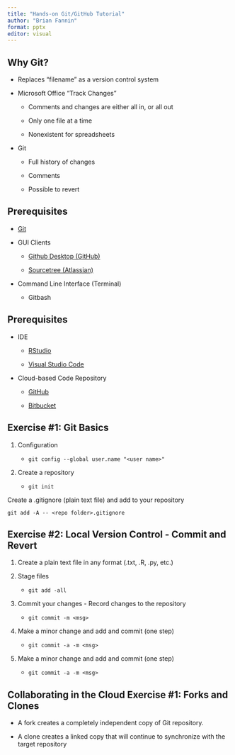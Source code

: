 ```yaml
---
title: "Hands-on Git/GitHub Tutorial"
author: "Brian Fannin"
format: pptx
editor: visual
---
```


## Why Git?

-   Replaces "filename" as a version control system

-   Microsoft Office "Track Changes"

    -   Comments and changes are either all in, or all out

    -   Only one file at a time

    -   Nonexistent for spreadsheets

-   Git

    -   Full history of changes

    -   Comments

    -   Possible to revert

## Prerequisites

-   [Git](https://git-scm.com/)

-   GUI Clients

    -   [Github Desktop (GitHub)](https://desktop.github.com/)

    -   [Sourcetree (Atlassian)](https://www.sourcetreeapp.com/)

-   Command Line Interface (Terminal)

    -   Gitbash

## Prerequisites

-   IDE

    -   [RStudio](https://posit.co/products/open-source/rstudio/)

    -   [Visual Studio Code](https://code.visualstudio.com/)

-   Cloud-based Code Repository

    -   [GitHub](https://github.com/)

    -   [Bitbucket](https://bitbucket.org/)

## Exercise #1: Git Basics

1.  Configuration

    -  `git config --global user.name "<user name>"`

2.  Create a repository

    -  `git init`

Create a .gitignore (plain text file) and add to your repository

`git add -A -- <repo folder>.gitignore`

## Exercise #2: Local Version Control - Commit and Revert

1.  Create a plain text file in any format (.txt, .R, .py, etc.)

2.  Stage files

    -   `git add -all`

3.  Commit your changes - Record changes to the repository

    -   `git commit -m <msg>`

4.  Make a minor change and add and commit (one step)

    -   `git commit -a -m <msg>`

5.  Make a minor change and add and commit (one step)

    -   `git commit -a -m <msg>`

## Collaborating in the Cloud Exercise #1: Forks and Clones

-   A fork creates a completely independent copy of Git repository.

-   A clone creates a linked copy that will continue to synchronize with the target repository
